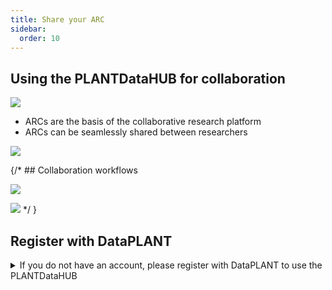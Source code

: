 ```yaml
---
title: Share your ARC
sidebar:
  order: 10
---
```




## Using the PLANTDataHUB for collaboration

![](@images/datahub/datahub-collaboration.png)

- ARCs are the basis of the collaborative research platform
- ARCs can be seamlessly shared between researchers

![](@images/start-here/collaboration-plantdatahub.svg)


{/* ## Collaboration workflows

![](https://arc-rdm.org/git-collaboration.png)

![](@images/start-here/collabotarion-git-toBeReplaced.svg) */
}

## Register with DataPLANT

<details>
<summary>If you do not have an account, please register with DataPLANT to use the PLANTDataHUB</summary>


<DataHUBAccount />

</details>
